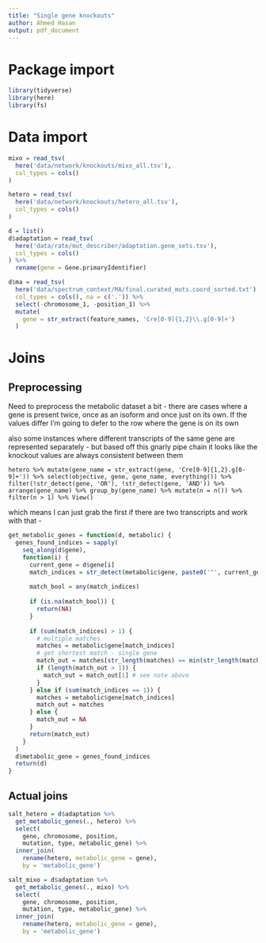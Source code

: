 ```yaml
---
title: "Single gene knockouts"
author: Ahmed Hasan
output: pdf_document
---
```


# Package import

```r
library(tidyverse)
library(here)
library(fs)
```

# Data import

```r
mixo = read_tsv(
  here('data/network/knockouts/mixo_all.tsv'),
  col_types = cols()
)

hetero = read_tsv(
  here('data/network/knockouts/hetero_all.tsv'),
  col_types = cols()
)

d = list()
d$adaptation = read_tsv(
  here('data/rate/mut_describer/adaptation.gene_sets.tsv'),
  col_types = cols()
) %>% 
  rename(gene = Gene.primaryIdentifier)

d$ma = read_tsv(
  here('data/spectrum_context/MA/final.curated_muts.coord_sorted.txt'),
  col_types = cols(), na = c('.')) %>% 
  select(-chromosome_1, -position_1) %>% 
  mutate(
    gene = str_extract(feature_names, 'Cre[0-9]{1,2}\\.g[0-9]+')
  )

```

# Joins

## Preprocessing

Need to preprocess the metabolic dataset a bit - there are cases where a gene is present twice, once
as an isoform and once just on its own. If the values differ I'm going to defer to the row where
the gene is on its own

also some instances where different transcripts of the same gene are represented separately -
but based off this gnarly pipe chain it looks like the knockout values are always consistent
between them

```
hetero %>% mutate(gene_name = str_extract(gene, 'Cre[0-9]{1,2}.g[0-9]+')) %>% select(objective, gene, gene_name, everything()) %>% filter(!str_detect(gene, 'OR'), !str_detect(gene, 'AND')) %>% arrange(gene_name) %>% group_by(gene_name) %>% mutate(n = n()) %>% filter(n > 1) %>% View()
```

which means I can just grab the first if there are two transcripts and work with that -


```r
get_metabolic_genes = function(d, metabolic) {
  genes_found_indices = sapply(
    seq_along(d$gene),
    function(i) {
      current_gene = d$gene[i]
      match_indices = str_detect(metabolic$gene, paste0('^', current_gene))
      
      match_bool = any(match_indices)
      
      if (is.na(match_bool)) {
        return(NA)
      }
      
      if (sum(match_indices) > 1) {
        # multiple matches
        matches = metabolic$gene[match_indices]
        # get shortest match - single gene
        match_out = matches[str_length(matches) == min(str_length(matches))]
        if (length(match_out > 1)) {
          match_out = match_out[1] # see note above
        }
      } else if (sum(match_indices == 1)) {
        matches = metabolic$gene[match_indices]
        match_out = matches
      } else {
        match_out = NA
      }
      return(match_out)
    }
  )
  d$metabolic_gene = genes_found_indices
  return(d)
}
```

## Actual joins

```r
salt_hetero = d$adaptation %>% 
  get_metabolic_genes(., hetero) %>% 
  select(
    gene, chromosome, position, 
    mutation, type, metabolic_gene) %>% 
  inner_join(
    rename(hetero, metabolic_gene = gene),
    by = 'metabolic_gene')

salt_mixo = d$adaptation %>% 
  get_metabolic_genes(., mixo) %>% 
  select(
    gene, chromosome, position, 
    mutation, type, metabolic_gene) %>% 
  inner_join(
    rename(hetero, metabolic_gene = gene),
    by = 'metabolic_gene')

```

